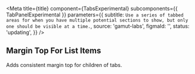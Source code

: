 

<Meta
  title={title}
  component={TabsExperimental}
  subcomponents={{ TabPanelExperimental }}
  parameters={{
    subtitle: `Use a series of tabbed areas for when you have multiple potential sections
to show, but only one should be visible at a time.`,
    source: 'gamut-labs',
    figmaId: '',
    status: 'updating',
  }}
/>

<Canvas>
  <Story name="Tabs (Experimental)">
    <TabsExperimental>
      <TabPanelExperimental title="On soccer">
        <ExampleCard
          src="https://static.wikia.nocookie.net/kingofthehill/images/c/c7/Bobby.png"
          quote="You know Dad, the kids playing soccer don't have any lumps or bruises and Coach Lucas gives them orange slices at half time."
          speaker="Bobby Hill"
        />
      </TabPanelExperimental>
      <TabPanelExperimental title="On vampires, ghosts, and other spooky creatures">
        <ExampleCard
          src="https://static.wikia.nocookie.net/adventuretimewithfinnandjake/images/8/80/S4e25_Marceline_happy.png"
          speaker="Marceline the Vampire Queen"
          quote="Vampires can't beat ghosts. It's like a rock-paper-scissors thing."
        />
      </TabPanelExperimental>
      <TabPanelExperimental title="On selflessness">
        <ExampleCard
          src="https://static.wikia.nocookie.net/dragonball/images/a/a9/Piccolo10YearsLater.png"
          quote="Sometimes, we have to look beyond what we want and do what's best."
          speaker="Piccolo"
        />
      </TabPanelExperimental>
    </TabsExperimental>
  </Story>
</Canvas>

<PropsTable story="Tabs (Experimental)" />

## Margin Top For List Items

Adds consistent margin top for children of tabs.

<Canvas>
  <Story name="Tabs (Experimental) MT">
    <TabsExperimental listItemMT={48}>
      <TabPanelExperimental title="On soccer">
        <ExampleCard
          src="https://static.wikia.nocookie.net/kingofthehill/images/c/c7/Bobby.png"
          quote="You know Dad, the kids playing soccer don't have any lumps or bruises and Coach Lucas gives them orange slices at half time."
          speaker="Bobby Hill"
        />
        <ExampleCard
          src="https://static.wikia.nocookie.net/simpsons/images/e/e2/Homer_as_Zorro.png"
          speaker="Homer Simpson"
          quote="That's soccer? All this time I was calling it human foosball."
        />
      </TabPanelExperimental>
      <TabPanelExperimental title="On vampires, ghosts, and other spooky creatures">
        <ExampleCard
          src="https://static.wikia.nocookie.net/adventuretimewithfinnandjake/images/8/80/S4e25_Marceline_happy.png"
          speaker="Marceline the Vampire Queen"
          quote="Vampires can't beat ghosts. It's like a rock-paper-scissors thing."
        />
      </TabPanelExperimental>
      <TabPanelExperimental title="On selflessness">
        <ExampleCard
          src="https://static.wikia.nocookie.net/dragonball/images/a/a9/Piccolo10YearsLater.png"
          quote="Sometimes, we have to look beyond what we want and do what's best."
          speaker="Piccolo"
        />
      </TabPanelExperimental>
    </TabsExperimental>
  </Story>
</Canvas>
